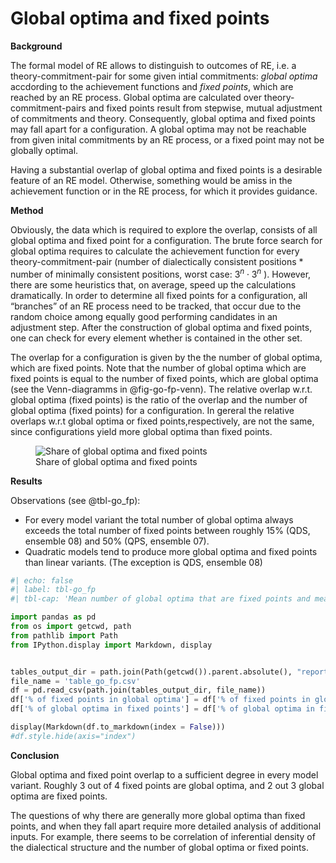 # Global optima and fixed points {#sec-go-and-fp}

<!--
Relevant documents:

+ Heuristics for finding global optima: <https://github.com/debatelab/re-studies/blob/master/documents/Finding_Global_Optima.pdf>
+ Referenced in the conclusion: <https://github.com/debatelab/re-studies/blob/master/projects/ensemble_study_02/ensemble-study-02-dataexploration-template.ipynb>, section 4

ToDo & remarks:

+ Heuristics perhaps in some kind of appendix?
+ Figure/evidence for the described correlation between inferential density of the dialectical structure and the number of global optima or fixed points in the conclusion.
-->

<!-- perhaps to add (from c&p)

Note that both global optima and fixed points may not be uniquely determined given an input. There may be multiple, equally well performing epistemic states according to the achievement function $Z$, or there may  be ties between candidates during equilibration, which leads to branching processes resulting in multiple fixe points.

The global optimization can be achieved by brute force and going through every combination of commitments and theory (worst case). In contrast, the semi-globally optimizing equilibration process of adjustments can already be understood as a heuristic to reach global optimal states, but proccesses can be caught up in local optima. This holds even more so for the local model variant described below.

-->

**Background**

The formal model of RE allows to distinguish to outcomes of RE, i.e. a theory-commitment-pair for some given intial commitments: *global optima* accdording to the achievement functions and *fixed points*, which are reached by an RE process. Global optima are calculated over theory-commitment-pairs and fixed points result from stepwise, mutual adjustment of commitments and theory. Consequently, global optima and fixed points may fall apart for a configuration. A global optima may not be reachable from given inital commitments by an RE process, or a fixed point may not be globally optimal.

Having a substantial overlap of global optima and fixed points is a desirable feature of an RE model. Otherwise, something would be amiss in the achievement function or in the RE process, for which it provides guidance.

**Method**

Obviously, the data which is required to explore the overlap, consists of all global optima and fixed point for a configuration. The brute force search for global optima requires to calculate the achievement function for every theory-commitment-pair (number of dialectically consistent positions * number of minimally consistent positions, worst case: $3^{n}\cdot 3^{n}$ ). However, there are some heuristics that, on average, speed up the calculations dramatically. In order to determine all fixed points for a configuration, all "branches" of an RE process need to be tracked, that occur due to the random choice among equally good performing candidates in an adjustment step. After the construction of global optima and fixed points, one can check for every element whether is contained in the other set. 

The overlap for a configuration is given by the the number of global optima, which are fixed points. Note that the number of global optima which are fixed points is equal to the number of fixed points, which are global optima (see the Venn-diagramms in @fig-go-fp-venn).
The relative overlap w.r.t. global optima (fixed points) is the ratio of the overlap and the number of global optima (fixed points) for a configuration. In gereral the relative overlaps w.r.t global optima or fixed points,respectively, are not the same, since configurations yield more global optima than fixed points.

![Share of global optima and fixed points](figures/go-fp-venn){#fig-go-fp-venn}


**Results**

Observations (see @tbl-go_fp):

- For every model variant the total number of global optima always exceeds the total number of fixed points between roughly 15% (QDS, ensemble 08) and 50% (QPS, ensemble 07).
- Quadratic models tend to produce more global optima and fixed points than linear variants. (The exception is QDS, ensemble 08)
<!--
[AF]: The following observation is not helpful without said heatmaps.
- Heatmaps do not exhibit salient features except some "hot" islands in the upper right corner of the plot (low weight for faithfulness and account, hight weight for systematicity), for which we do not have an explanation at this point.
-->

```python
#| echo: false
#| label: tbl-go_fp
#| tbl-cap: 'Mean number of global optima that are fixed points and mean number of fixed points that are global optima'

import pandas as pd
from os import getcwd, path
from pathlib import Path
from IPython.display import Markdown, display


tables_output_dir = path.join(Path(getcwd()).parent.absolute(), "report", "tables")
file_name = 'table_go_fp.csv'
df = pd.read_csv(path.join(tables_output_dir, file_name))
df['% of fixed points in global optima'] = df['% of fixed points in global optima'].map(lambda x: f'{round(x,1):.1f}') 
df['% of global optima in fixed points'] = df['% of global optima in fixed points'].map(lambda x: f'{round(x,1):.1f}') 

display(Markdown(df.to_markdown(index = False)))
#df.style.hide(axis="index")  
```




**Conclusion**

Global optima and fixed point overlap to a sufficient degree in every model variant. Roughly 3 out of 4 fixed points are global optima, and 2 out 3 global optima are fixed points.

The questions of why there are generally more global optima than fixed points, and when they fall apart require more detailed analysis of additional inputs. For example, there seems to be correlation of inferential density of the dialectical structure and the number of global optima or fixed points.
